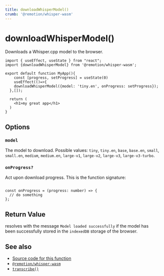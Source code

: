 ```yaml
---
title: downloadWhisperModel()
crumb: '@remotion/whisper-wasm'
---
```


# downloadWhisperModel()

Downloads a Whisper.cpp model to the browser.  

```tsx title="app.tsx"
import { useEffect, useState } from "react";
import {downloadWhisperModel} from '@remotion/whisper-wasm';

export default function MyApp(){
    const [progress, setProgress] = useState(0)
    useEffect(()=>{
    downloadWhisperModel({model: 'tiny.en', onProgress: setProgress});
  },[]);

  return (
    <h1>my great app</h1>
  )
}
```

## Options


### `model`

The model to download. Possible values: `tiny`, `tiny.en`, `base`, `base.en`, `small`, `small.en`, `medium`, `medium.en`, `large-v1`, `large-v2`, `large-v3`, `large-v3-turbo`.

### `onProgress?`

Act upon download progress. This is the function signature:

```tsx twoslash

const onProgress = (progress: number) => {
  // do something
};
```


## Return Value

resolves with the message  `Model loaded successfully` if the model has been successfully stored in the `indexedDB` storage of the browser.

## See also

- [Source code for this function](https://github.com/remotion-dev/remotion/blob/main/packages/whisper-wasm/src/helpers.ts)
- [`@remotion/whisper-wasm`](/docs/whisper-wasm)
- [`transcribe()`](/docs/whisper-wasm/transcribe)
